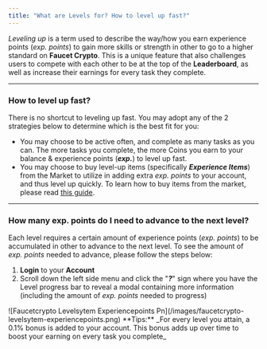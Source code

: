 ```yaml
---
title: "What are Levels for? How to level up fast?"
---
```


_Leveling up_ is a term used to describe the way/how you earn experience points (_exp. points_) to gain more skills or strength in other to go to a higher standard on **Faucet Crypto**. This is a unique feature that also challenges users to compete with each other to be at the top of the **Leaderboard**, as well as increase their earnings for every task they complete.

---

### **How to level up fast?**

There is no shortcut to leveling up fast. You may adopt any of the 2 strategies below to determine which is the best fit for you:

- You may choose to be active often, and complete as many tasks as you can. The more tasks you complete, the more Coins you earn to your balance & experience points (**_exp._**) to level up fast.
- You may choose to buy level-up items (specifically **_Experience Items_**) from the Market to utilize in adding extra _exp. points_ to your account, and thus level up quickly. To learn how to buy items from the market, please read [this guide](https://knowledge-base.faucetcrypto.com/article/53-how-to-buy-items-from-the-market).

---

### **How many exp. points do I need to advance to the next level?**

Each level requires a certain amount of experience points (_exp. points_) to be accumulated in other to advance to the next level. To see the amount of _exp. points_ needed to advance, please follow the steps below:

1. **Login** to your **Account**
2. Scroll down the left side menu and click the "**_?_**" sign where you have the Level progress bar to reveal a modal containing more information (including the amount of _exp. points_ needed to progress)

<Frame>
  ![Faucetcrypto Levelsytem Experiencepoints Pn](/images/faucetcrypto-levelsytem-experiencepoints.png)
</Frame>

<Note>
  **Tips:** _For every level you attain, a 0.1% bonus is added to your account. This bonus adds up over time to boost your earning on every task you complete_
</Note>